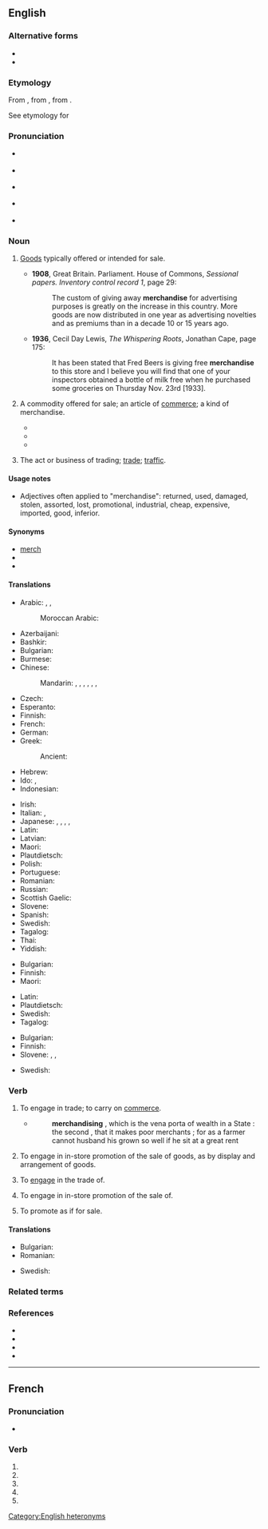 {{also|merchandisé}}
==English==

===Alternative forms===
* {{alter|en|merchandize||non‐standard}}
* {{alter|en|merchaundise|merchaundize||obsolete}}

===Etymology===
From {{inh|en|enm|marchaundise}}, from {{der|en|xno|marchaundise}}, from {{m|fro|marchaunt|t=merchant}}.

See etymology for {{m|en|merchant}}

===Pronunciation===
* {{a|GenAm}} {{qualifier|noun}} {{IPA|en|/ˈmɝtʃənˌdaɪs/|/ˈmɝtʃənˌdaɪz/}}
* {{a|GenAm}} {{qualifier|verb}} {{IPA|en|/ˈmɝtʃənˌdaɪz/}}
* {{a|RP}} {{qualifier|noun}} {{IPA|en|/ˈmɜːtʃənˌdaɪs/|/ˈmɜːtʃənˌdaɪz/}}
* {{a|RP}} {{qualifier|verb}} {{IPA|en|/ˈmɜːtʃənˌdaɪz/}}
* {{audio|en|en-us-merchandise.ogg|Audio (US)}}

===Noun===
{{en-noun|-|s}}

# {{lb|en|uncountable}} [[good|Goods]] typically offered or intended for sale.
#: {{ux|en|good business depends on having good '''merchandise'''}}
#* '''1908''', Great Britain. Parliament. House of Commons, ''Sessional papers. Inventory control record 1'', page 29:
#*: The custom of giving away '''merchandise''' for advertising purposes is greatly on the increase in this country. More goods are now distributed in one year as advertising novelties and as premiums than in a decade 10 or 15 years ago.
#* '''1936''', Cecil Day Lewis, ''The Whispering Roots'', Jonathan Cape, page 175:
#*: It has been stated that Fred Beers is giving free '''merchandise''' to this store and I believe you will find that one of your inspectors obtained a bottle of milk free when he purchased some groceries on Thursday Nov. 23rd [1933].
# {{lb|en|countable|archaic}} A commodity offered for sale; an article of [[commerce]]; a kind of merchandise.
#* {{quote-book|en|title=The Best Merchandise, Or a Cleare Discovery of the Evident Difference, and Admirable Advantage, Between Our Traffike with God for the True Treasure and with Men for Temporall Commodity| page=9| author=John Wing (Minister of the English congregation at Flushing.)| year=1622| passage=Would we then see in what sence heavenly things may be called a '''merchandise''', and in what sence not; this is easy to him that will understand.}}
#* {{quote-journal|en|journal=The Parliamentary Debates from the Year 1803 to the Present Time| author=Great Britain. Parliament| date=June 18, 1822| title=Marriage Act Amendment Bill| year_published=1823| page=1135| passage=What security was there that she might not be a very unfit person, one who had made a '''merchandise''' of her charms, the child itself being the offspring of some accidental connexion?}}
#* {{quote-book|en|title=The holy bible containing the old and the new testaments| year=1839| passage=Who feeds a flock, and makes not a '''merchandise''' of the sheep?| url=https://books.google.ca/books?id=EUBAAAAAcAAJ&pg=RA14-PA2&dq=%22a+merchandise%22&hl=en&sa=X&ved=2ahUKEwj1wYGd6cbuAhXzFlkFHcorCYE4MhDoATAOegQIFRAC#v=onepage&q=%22a%20merchandise%22&f=false}}
# {{lb|en|uncountable|archaic}} The act or business of trading; [[trade]]; [[traffic]].

====Usage notes====
* Adjectives often applied to "merchandise": returned, used, damaged, stolen, assorted, lost, promotional, industrial, cheap, expensive, imported, good, inferior.

====Synonyms====
* [[merch]]
* {{l|en|wares}}
* {{l|en|product}}

====Translations====
{{trans-top|commodities offered for sale}}
* Arabic: {{t|ar|بِضَاعَة|f}}, {{t|ar|بَضَائِعُ|f-p}}, {{t|ar|سِلَع|m}}
*: Moroccan Arabic: {{t|ary|سلعة|tr=salʿa}}
* Azerbaijani: {{t+|az|mal}}
* Bashkir: {{t|ba|тауар}}
* Bulgarian: {{t+|bg|стоки|f-p}}
* Burmese: {{t+|my|ကုန်}}
* Chinese:
*: Mandarin: {{t+|cmn|產品}}, {{t+|cmn|产品|tr=chǎnpǐn}}, {{t+|cmn|貨物}}, {{t+|cmn|货物|tr=huòwù}}, {{t+|cmn|物品|tr=wùpǐn}}, {{t+|cmn|製品}}, {{t+|cmn|制品|tr=zhìpǐn}}
* Czech: {{t+|cs|zboží|n}}
* Esperanto: {{t|eo|komercaĵo}}
* Finnish: {{t|fi|kauppatavarat|p}}
* French: {{t+|fr|marchandise}}
* German: {{t+|de|Ware|alt=Waren|f-p}}
* Greek: {{t+|el|εμπόρευμα|n}}
*: Ancient: {{t|grc|[[φορτίον|φορτία]]|n-p}}
* Hebrew: {{t+|he|סחורה|f}}
* Ido: {{t+|io|varo}}, {{t+|io|vari}}
* Indonesian: {{t+|id|barang dagangan}}
{{trans-mid}}
* Irish: {{t|ga|earra|m}}
* Italian: {{t+|it|merce|f}}, {{t+|it|mercanzia|f}}
* Japanese: {{t+|ja|品物|tr=しなもの, shinamonó}}, {{t+|ja|商品|tr=しょうひん, shōhin}}, {{t+|ja|物品|tr=ぶっぴん, buppin}}, {{t+|ja|品|tr=しな, shina}}, {{t|ja|商材|tr=しょうざい, shōzai}}
* Latin: {{t|la|merx|f}}
* Latvian: {{t+|lv|prece|f}}
* Maori: {{t|mi|hoko}}
* Plautdietsch: {{t|pdt|Woa|f}}
* Polish: {{t+|pl|towar|m}}
* Portuguese: {{t+|pt|mercadoria|f}}
* Romanian: {{t+|ro|marfă|f}}
* Russian: {{t+|ru|това́р|m}}
* Scottish Gaelic: {{t|gd|bathar|m}}
* Slovene: {{t|sl|trgovsko blago|m}}
* Spanish: {{t+|es|mercancía|f}}
* Swedish: {{t+|sv|handelsvaror|c|p}}
* Tagalog: {{t|tl|baligyain}}
* Thai: {{t+|th|สินค้า}}
* Yiddish: {{t|yi|סחורה|tr=skhoyre|f}}
{{trans-bottom}}

{{trans-top|commodity offered for sale}}
* Bulgarian: {{t+|bg|стока|f}}
* Finnish: {{t+|fi|kauppatavara}}
* Maori: {{t|mi|hoko}}
{{trans-mid}}
* Latin: {{t|la|merx|f}}
* Plautdietsch: {{t|pdt|Woa|f}}
* Swedish: {{t+|sv|handelsvara|c}}
* Tagalog: {{t|tl|baligyain}}
{{trans-bottom}}

{{trans-top|act or business of trading}}
* Bulgarian: {{t+|bg|търговия|f}}
* Finnish: {{t+|fi|kauppa}}
* Slovene: {{t|sl|trgovati}}, {{t|sl|tržiti}}, {{t+|sl|prodajati}}
{{trans-mid}}
* Swedish: {{t+|sv|handel|c}}
{{trans-bottom}}

===Verb===
{{en-verb}}

# {{lb|en|intransitive|archaic}} To engage in trade; to carry on [[commerce]].
#*{{RQ:Bacon Of Usury}}
#*:'''merchandising''' , which is the vena porta of wealth in a State : the second , that it makes poor merchants ; for as a farmer cannot husband his grown so well if he sit at a great rent
# {{lb|en|intransitive}} To engage in in-store promotion of the sale of goods, as by display and arrangement of goods.
#: {{ux|en|He started his career '''merchandising''' in a small clothing store chain.}}
# {{lb|en|transitive|archaic}} To [[engage]] in the trade of.
# {{lb|en|transitive}} To engage in in-store promotion of the sale of.
#: {{ux|en|He got hired to '''merchandise''' some new sporting goods lines.}}
# {{lb|en|transitive}} To promote as if for sale.
#: {{ux|en|The record companies don't get as good a return on '''merchandising''' artists under contract.}}

====Translations====
{{trans-top|to engage in the trade of}}
* Bulgarian: {{t+|bg|търгувам}}
* Romanian: {{t+check|ro|comerț|n}}
{{trans-mid}}
* Swedish: {{t+check|sv|handla}}
{{trans-bottom}}

===Related terms===
{{rel3|en|mercantile|merchant|merchantable}}

===References===
* {{R:OneLook}}
* {{R:Century 1911}}
* {{R:OED2}}
* {{R:Online Etymology Dictionary}}

[[Category:English heteronyms]]

----

==French==

===Pronunciation===
* {{homophones|fr|merchandisent|merchandises}}

===Verb===
{{head|fr|verb form}}

# {{inflection of|fr|merchandiser||1|s|pres|indc}}
# {{inflection of|fr|merchandiser||3|s|pres|indc}}
# {{inflection of|fr|merchandiser||1|s|pres|subj}}
# {{inflection of|fr|merchandiser||3|s|pres|subj}}
# {{inflection of|fr|merchandiser||2|s|impr}}